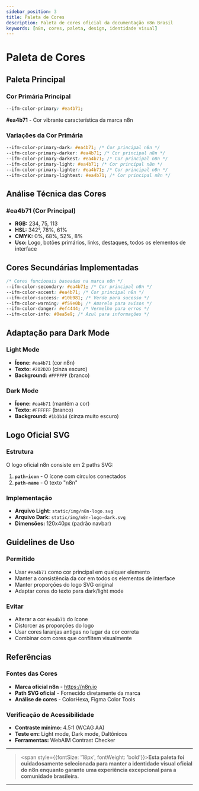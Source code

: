 ---
sidebar_position: 3
title: Paleta de Cores
description: Paleta de cores oficial da documentação n8n Brasil
keywords: [n8n, cores, paleta, design, identidade visual]
---


# <LocalIcon name="color-palette-outline" size={32} color="#ea4b71" /> Paleta de Cores

## <LocalIcon name="star-outline" size={24} color="#ea4b71" /> Paleta Principal

### **Cor Primária Principal**
```css
--ifm-color-primary: #ea4b71;
```
**#ea4b71** - Cor vibrante característica da marca n8n

### **Variações da Cor Primária**
```css
--ifm-color-primary-dark: #ea4b71; /* Cor principal n8n */
--ifm-color-primary-darker: #ea4b71; /* Cor principal n8n */
--ifm-color-primary-darkest: #ea4b71; /* Cor principal n8n */
--ifm-color-primary-light: #ea4b71; /* Cor principal n8n */
--ifm-color-primary-lighter: #ea4b71; /* Cor principal n8n */
--ifm-color-primary-lightest: #ea4b71; /* Cor principal n8n */
```

## <LocalIcon name="analytics-outline" size={24} color="#ea4b71" /> **Análise Técnica das Cores**

### **#ea4b71** (Cor Principal)
- **RGB:** 234, 75, 113
- **HSL:** 342°, 78%, 61%
- **CMYK:** 0%, 68%, 52%, 8%
- **Uso:** Logo, botões primários, links, destaques, todos os elementos de interface

## <LocalIcon name="color-palette-outline" size={24} color="#ea4b71" /> **Cores Secundárias Implementadas**

```css
/* Cores funcionais baseadas na marca n8n */
--ifm-color-secondary: #ea4b71; /* Cor principal n8n */
--ifm-color-accent: #ea4b71; /* Cor principal n8n */
--ifm-color-success: #10b981; /* Verde para sucesso */
--ifm-color-warning: #f59e0b; /* Amarelo para avisos */
--ifm-color-danger: #ef4444; /* Vermelho para erros */
--ifm-color-info: #0ea5e9; /* Azul para informações */
```

## <LocalIcon name="contrast-outline" size={24} color="#ea4b71" /> **Adaptação para Dark Mode**

### **Light Mode**
- **Ícone:** `#ea4b71` (cor n8n)
- **Texto:** `#2D2D2D` (cinza escuro)
- **Background:** `#FFFFFF` (branco)

### **Dark Mode**
- **Ícone:** `#ea4b71` (mantém a cor)
- **Texto:** `#FFFFFF` (branco)
- **Background:** `#1b1b1d` (cinza muito escuro)

## <LocalIcon name="image-outline" size={24} color="#ea4b71" /> **Logo Oficial SVG**

### **Estrutura**
O logo oficial n8n consiste em 2 paths SVG:

1. **`path-icon`** - O ícone com círculos conectados
2. **`path-name`** - O texto "n8n"

### **Implementação**
- **Arquivo Light:** `static/img/n8n-logo.svg`
- **Arquivo Dark:** `static/img/n8n-logo-dark.svg`
- **Dimensões:** 120x40px (padrão navbar)

## <LocalIcon name="list-outline" size={24} color="#ea4b71" /> **Guidelines de Uso**

### **Permitido**
- Usar `#ea4b71` como cor principal em qualquer elemento
- Manter a consistência da cor em todos os elementos de interface
- Manter proporções do logo SVG original
- Adaptar cores do texto para dark/light mode

### **Evitar**
- Alterar a cor `#ea4b71` do ícone
- Distorcer as proporções do logo
- Usar cores laranjas antigas no lugar da cor correta
- Combinar com cores que conflitem visualmente

## <LocalIcon name="book-outline" size={24} color="#ea4b71" /> **Referências**

### **Fontes das Cores**
- **Marca oficial n8n** - https://n8n.io
- **Path SVG oficial** - Fornecido diretamente da marca
- **Análise de cores** - ColorHexa, Figma Color Tools

### **Verificação de Acessibilidade**
- **Contraste mínimo:** 4.5:1 (WCAG AA)
- **Teste em:** Light mode, Dark mode, Daltônicos
- **Ferramentas:** WebAIM Contrast Checker

---

> <span style={{fontSize: '18px', fontWeight: 'bold'}}>**Esta paleta foi cuidadosamente selecionada para manter a identidade visual oficial do n8n enquanto garante uma experiência excepcional para a comunidade brasileira.**</span>

---
